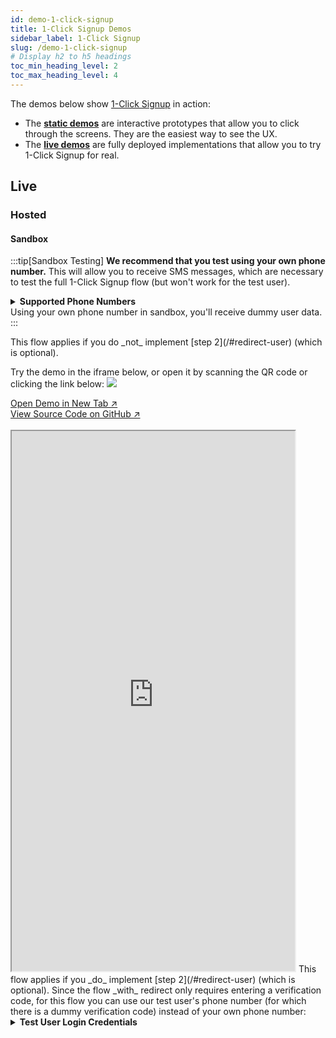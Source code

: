 ```yaml
---
id: demo-1-click-signup
title: 1-Click Signup Demos
sidebar_label: 1-Click Signup
slug: /demo-1-click-signup
# Display h2 to h5 headings
toc_min_heading_level: 2
toc_max_heading_level: 4
---
```



The demos below show [1-Click Signup](/) in action:

- The [**static demos**](#static) are interactive prototypes that allow you to click through the screens. They are the easiest way to see the UX.
- The [**live demos**](#live) are fully deployed implementations that allow you to try 1-Click Signup for real.

## Live

### Hosted 

#### Sandbox

:::tip[Sandbox Testing]
**We recommend that you test using your own phone number.** This will allow you to receive SMS messages, which are necessary to test the full 1-Click Signup flow (but won't work for the test user).

<details>
    <summary><b>Supported Phone Numbers</b></summary>

    Currently, only US phone numbers work with 1-Click Signup (and we're able to source verified data for 95% of these numbers).

</details>
Using your own phone number in sandbox, you'll receive dummy user data.
:::

<Tabs groupId="redirect">
    <TabItem value="without" label="Without Redirect" default>
        <p>
            This flow applies if you do _not_ implement [step 2](/#redirect-user) (which is optional).
        </p>
        <p>
            Try the demo in the iframe below, or open it by scanning the QR code or clicking the link below:
            <img style={{maxWidth:10+'rem'}} src="/img/demo-1-click-signup-without-redirect-sandbox.png"/>
        </p>
        <div>
            <a href='https://1-click.demo.sandbox-verifiedinc.com' target='_blank'>Open Demo in New Tab ↗</a>
        </div>
        <div>
            <a href='https://github.com/VerifiedInc/one-click-demo-web' target='_blank'>View Source Code on GitHub ↗</a>
        </div>
        <br/>
        <iframe
            src='https://1-click.demo.sandbox-verifiedinc.com'
            width='453'
            height='864'
            style={{border:1+'px solid'}} 
        ></iframe>
    </TabItem>
    <TabItem value="with" label="With Redirect">
        This flow applies if you _do_ implement [step 2](/#redirect-user) (which is optional).
        <Admonition type="note" title="Sandbox Testing">
            Since the flow _with_ redirect only requires entering a verification code, for this flow you can use our test user's phone number (for which there is a dummy verification code) instead of your own phone number:
            <details>
                <summary><b>Test User Login Credentials</b></summary>

                ```text title="Phone"
                +12125550010
                ```
                ```text title="Email"
                richard@piedpiper.net
                ```
                ```text title="Verification Code"
                111111
                ```
            </details>
        </Admonition>
        Since this demo involves a redirect, we can't display it an iframe for security reasons, so please open it by scanning the QR code or clicking the link below:
        <img style={{maxWidth:10+'rem'}} src="/img/demo-1-click-signup-with-redirect-sandbox.png"/>
        <div>
            <a href='https://1-click.demo.sandbox-verifiedinc.com?verificationOptions=only_code' target='_blank'>Open Demo in New Tab ↗</a>
        </div>
        <div>
            <a href='https://github.com/VerifiedInc/one-click-demo-web' target='_blank'>View Source Code on GitHub ↗</a>
        </div>
    </TabItem>
</Tabs>

#### Production

:::warning[Production Usage]
**In production, you need to use own phone number.** The verified data we return will be your data!

<details>
    <summary><b>Supported Phone Numbers</b></summary>

    Currently, only US phone numbers work with 1-Click Signup (and we're able to source verified data for 95% of these numbers).

</details>
If your phone number doesn't work with 1-Click Signup in production (and your phone number is a US number), that means it's in the 5% of US numbers we can't source verified data for. However, you can still manually input data to complete the flow.
:::

<Tabs groupId='redirect'>
  <TabItem value='without' label='Without Redirect' default>
    <p>
      This flow applies if you do _not_ implement [step 2](/#redirect-user)
      (which is optional).
    </p>
    <p>
      Try the demo in the iframe below, or open it by scanning the QR code or
      clicking the link below:
      <img
        style={{ maxWidth: 10 + 'rem' }}
        src='/img/demo-1-click-signup-without-redirect-production.png'
      />
    </p>
    <div>
      <a href='https://1-click.demo.verified.inc' target='_blank'>
        Open Demo in New Tab ↗
      </a>
    </div>
    <div>
      <a href='https://github.com/VerifiedInc/one-click-demo-web' target='_blank'>
        View Source Code on GitHub ↗
      </a>
    </div>
    <br />
    <iframe
      src='https://1-click.demo.verified.inc'
      width='453'
      height='864'
      style={{ border: 1 + 'px solid' }}
    ></iframe>
  </TabItem>
  <TabItem value='with' label='With Redirect'>
    <p>
      This flow applies if you _do_ implement [step 2](/#redirect-user) (which
      is optional).
    </p>
    <p>
      Since this demo involves a redirect, we can't display it an iframe, so
      please open it by scanning the QR code or clicking the link below:
    </p>
    <img
      style={{ maxWidth: 10 + 'rem' }}
      src='/img/demo-1-click-signup-with-redirect-production.png'
    />
    <div>
      <a
        href='https://1-click.demo.verified.inc?verificationOptions=only_code'
        target='_blank'
      >
        Open Demo in New Tab ↗
      </a>
    </div>
    <div>
      <a href='https://github.com/VerifiedInc/one-click-demo-web' target='_blank'>
        View Source Code on GitHub ↗
      </a>
    </div>
  </TabItem>
</Tabs>

### Non-Hosted 

#### Sandbox

:::tip[Sandbox Testing]
**We recommend that you test using your own phone number.** This will allow you to receive SMS messages, which are necessary to test the full 1-Click Signup flow (but won't work for the test user).

<details>
    <summary><b>Supported Phone Numbers</b></summary>

    Currently, only US phone numbers work with 1-Click Signup (and we're able to source verified data for 95% of these numbers).

</details>
Using your own phone number in sandbox, you'll receive dummy user data.
:::

<Tabs groupId="redirect">
    <TabItem value="without" label="Without Redirect" default>
        <p>This flow applies if you _do_ implement [Non-Hosted Variant](/#non-hosted-variant).</p>
        <p>
            Try the demo in the iframe below, or open it by scanning the QR code or clicking the link below:
            <img style={{maxWidth:10+'rem'}} src="/img/non-hosted-demo-1-click-signup-without-redirect-sandbox.png"/>
        </p>
        <div>
            <a href='https://1-click.demo.sandbox-verifiedinc.com?isHosted=false' target='_blank'>Open Demo in New Tab ↗</a>
        </div>
        <div>
            <a href='https://github.com/VerifiedInc/one-click-demo-web' target='_blank'>View Source Code on GitHub ↗</a>
        </div>
        <br/>
        <iframe
            src='https://1-click.demo.sandbox-verifiedinc.com?isHosted=false'
            width='453'
            height='864'
            style={{border:1+'px solid'}} 
        ></iframe>
    </TabItem>
    <TabItem value="with" label="With Redirect">
        <p>This flow applies if you _do_ implement [Non-Hosted Variant](/#non-hosted-variant).</p>
        <p>
            Try the demo in the iframe below, or open it by scanning the QR code or clicking the link below:
            <img style={{maxWidth:10+'rem'}} src="/img/non-hosted-demo-1-click-signup-with-redirect-sandbox.png"/>
        </p>
        <div>
            <a href='https://1-click.demo.sandbox-verifiedinc.com?isHosted=false&verificationOptions=only_code' target='_blank'>Open Demo in New Tab ↗</a>
        </div>
        <div>
            <a href='https://github.com/VerifiedInc/one-click-demo-web' target='_blank'>View Source Code on GitHub ↗</a>
        </div>
        <br/>
        <iframe
            src='https://1-click.demo.sandbox-verifiedinc.com?isHosted=false&verificationOptions=only_code'
            width='453'
            height='864'
            style={{border:1+'px solid'}} 
        ></iframe>
    </TabItem>
</Tabs>

#### Production

:::warning[Production Usage]
**In production, you need to use own phone number.** The verified data we return will be your data!

<details>
    <summary><b>Supported Phone Numbers</b></summary>

    Currently, only US phone numbers work with 1-Click Signup (and we're able to source verified data for 95% of these numbers).

</details>
If your phone number doesn't work with 1-Click Signup in production (and your phone number is a US number), that means it's in the 5% of US numbers we can't source verified data for. However, you can still manually input data to complete the flow.
:::

<Tabs groupId='redirect'>
  <TabItem value='without' label='Without Redirect' default>
    <p>This flow applies if you _do_ implement [Non-Hosted Variant](/#non-hosted-variant).</p>
    <p>
      Try the demo in the iframe below, or open it by scanning the QR code or
      clicking the link below:
      <img
        style={{ maxWidth: 10 + 'rem' }}
        src='/img/non-hosted-demo-1-click-signup-without-redirect-production.png'
      />
    </p>
    <div>
      <a href='https://1-click.demo.verified.inc?isHosted=false' target='_blank'>
        Open Demo in New Tab ↗
      </a>
    </div>
    <div>
      <a href='https://github.com/VerifiedInc/one-click-demo-web' target='_blank'>
        View Source Code on GitHub ↗
      </a>
    </div>
    <br />
    <iframe
      src='https://1-click.demo.verified.inc?isHosted=false'
      width='453'
      height='864'
      style={{ border: 1 + 'px solid' }}
    ></iframe>
  </TabItem>
  <TabItem value='with' label='With Redirect'>
    <p>This flow applies if you _do_ implement [Non-Hosted Variant](/#non-hosted-variant).</p>
    <p>
      Try the demo in the iframe below, or open it by scanning the QR code or
      clicking the link below:
      <img
        style={{ maxWidth: 10 + 'rem' }}
        src='/img/non-hosted-demo-1-click-signup-with-redirect-production.png'
      />
    </p>
    <div>
      <a href='https://1-click.demo.verified.inc?isHosted=false&verificationOptions=only_code' target='_blank'>
        Open Demo in New Tab ↗
      </a>
    </div>
    <div>
      <a href='https://github.com/VerifiedInc/one-click-demo-web' target='_blank'>
        View Source Code on GitHub ↗
      </a>
    </div>
    <br />
    <iframe
      src='https://1-click.demo.verified.inc?isHosted=false&verificationOptions=only_code'
      width='453'
      height='864'
      style={{ border: 1 + 'px solid' }}
    ></iframe>
  </TabItem>
</Tabs>

## Static

<Tabs groupId='redirect'>
  <TabItem value='without' label='Without Redirect' default>
    This flow applies if you do _not_ implement [step 2](/#redirect-user) (which
    is optional).
    <iframe
      src='https://marvelapp.com/prototype/10711a01?emb=1&iosapp=false&frameless=false'
      width='453'
      height='864'
      allowTransparency='true'
      frameborder='0'
    ></iframe>
  </TabItem>
  <TabItem value='with' label='With Redirect'>
    This flow applies if you _do_ implement [step 2](/#redirect-user) (which is
    optional).
    <iframe
      src='https://marvelapp.com/prototype/7cci0hj?emb=1&iosapp=false&frameless=false'
      width='453'
      height='864'
      allowTransparency='true'
      frameborder='0'
    ></iframe>
  </TabItem>
</Tabs>